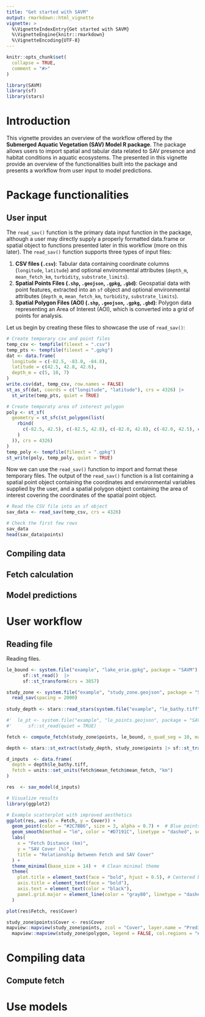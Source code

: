 ```yaml
---
title: "Get started with SAVM"
output: rmarkdown::html_vignette
vignette: >
  %\VignetteIndexEntry{Get started with SAVM}
  %\VignetteEngine{knitr::rmarkdown}
  %\VignetteEncoding{UTF-8}
---
```


```r
knitr::opts_chunk$set(
  collapse = TRUE,
  comment = "#>"
)
```

```r
library(SAVM)
library(sf)
library(stars)
```

# Introduction

This vignette provides an overview of the workflow offered by the **Submerged Aquatic Vegetation (SAV) Model R package**. The package allows users to import spatial and tabular data related to SAV presence and habitat conditions in aquatic ecosystems. The presented in this vignette provide an overview of the functionalities built into the package and presents a workflow from user input to model predictions. 


# Package functionalities 

## User input 

The `read_sav()` function is the primary data input function in the package, although a user may directly supply a properly formatted data.frame or spatial object to functions presented later in this workflow (more on this later). The `read_sav()` function supports three types of input files:

1. **CSV files (`.csv`)**: Tabular data containing coordinate columns (`longitude`, `latitude`) and optional environmental attributes (`depth_m`, `mean_fetch_km`, `turbidity`, `substrate_limits`).
2. **Spatial Points Files (`.shp`, `.geojson`, `.gpkg`, `.gbd`)**: Geospatial data with point features, extracted into an `sf` object and optional environmental attributes (`depth_m`, `mean_fetch_km`, `turbidity`, `substrate_limits`).
3. **Spatial Polygon Files (AOI) (`.shp`, `.geojson`, `.gpkg`, `.gbd`)**: Polygon data representing an Area of Interest (AOI), which is converted into a grid of points for analysis.

Let us begin by creating these files to showcase the use of `read_sav()`:

```r
# Create temporary csv and point files
temp_csv <- tempfile(fileext = ".csv")
temp_pts <- tempfile(fileext = ".gpkg")
dat <- data.frame(
  longitude = c(-82.5, -83.0, -84.8),
  latitude = c(42.5, 42.8, 42.6),
  depth_m = c(5, 10, 7)
)
write.csv(dat, temp_csv, row.names = FALSE)
st_as_sf(dat, coords = c("longitude", "latitude"), crs = 4326) |>
  st_write(temp_pts, quiet = TRUE)

# Create temporaty area of interest polygon
poly <- st_sf(
  geometry = st_sfc(st_polygon(list(
    rbind(
      c(-82.5, 42.5), c(-82.5, 42.8), c(-82.0, 42.8), c(-82.0, 42.5), c(-82.5, 42.5)
    )
  )), crs = 4326)
)
temp_poly <- tempfile(fileext = ".gpkg")
st_write(poly, temp_poly, quiet = TRUE)
```

Now we can use the `read_sav()` function to import and format these temporary files. The output of the `read_sav()` function is a list containing a spatial point object containing the coordinates and environmental variables supplied by the user, and a spatial polygon object containing the area of interest covering the coordinates of the spatial point object. 

```r
# Read the CSV file into an sf object
sav_data <- read_sav(temp_csv, crs = 4326)

# Check the first few rows
sav_data
head(sav_data$points)
```




## Compiling data



## Fetch calculation



## Model predictions 




# User workflow 

## Reading file

Reading files. 

```r
le_bound <- system.file("example", "lake_erie.gpkg", package = "SAVM") |>
      sf::st_read()  |> 
      sf::st_transform(crs = 3857)

study_zone <- system.file("example", "study_zone.geojson", package = "SAVM") |>
  read_sav(spacing = 2000)
    
study_depth <- stars::read_stars(system.file("example", "le_bathy.tiff", package = "SAVM"))

#'  le_pt <- system.file("example", "le_points.geojson", package = "SAVM") |>
#'      sf::st_read(quiet = TRUE)

fetch <- compute_fetch(study_zone$points, le_bound, n_quad_seg = 10, max_dist = 15000)

depth <- stars::st_extract(study_depth, study_zone$points |> sf::st_transform(crs = sf::st_crs(study_depth)))

d_inputs  <- data.frame(
  depth = depth$le_bathy.tiff, 
  fetch = units::set_units(fetch$mean_fetch$mean_fetch, "km")
)

res  <- sav_model(d_inputs)

# Visualize results 
library(ggplot2)

# Example scatterplot with improved aesthetics
ggplot(res, aes(x = Fetch, y = Cover)) +
  geom_point(color = "#2C7BB6", size = 3, alpha = 0.7) +  # Blue points, slightly transparent
  geom_smooth(method = "lm", color = "#D7191C", linetype = "dashed", se = FALSE) +  # Red trendline
  labs(
    x = "Fetch Distance (km)",
    y = "SAV Cover (%)",
    title = "Relationship Between Fetch and SAV Cover"
  ) +
  theme_minimal(base_size = 14) +  # Clean minimal theme
  theme(
    plot.title = element_text(face = "bold", hjust = 0.5), # Centered bold title
    axis.title = element_text(face = "bold"),
    axis.text = element_text(color = "black"),
    panel.grid.major = element_line(color = "gray80", linetype = "dashed")
  )

plot(res$Fetch, res$Cover)

study_zone$points$Cover <- res$Cover
mapview::mapview(study_zone$points, zcol = "Cover", layer.name = "Predictions", zlim = c(0,100)) +
  mapview::mapview(study_zone$polygon, legend = FALSE, col.regions = "#000000", alpha.regions = 0.2, layer.name = "Area of interest")

```


# Compiling data



## Compute fetch



# Use models 

